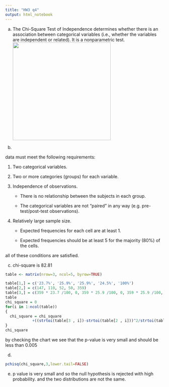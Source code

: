 ---
title: "HW3 q4"
output: html_notebook
---

a)
The Chi-Square Test of Independence determines whether there is an association between categorical variables (i.e., whether the variables are independent or related). It is a nonparametric test.
![](images/paste-F57662CB.png){width="311"}

b)

data must meet the following requirements:

1.  Two categorical variables.

2.  Two or more categories (groups) for each variable.

3.  Independence of observations.

    -   There is no relationship between the subjects in each group.

    -   The categorical variables are not "paired" in any way (e.g. pre-test/post-test observations).

4.  Relatively large sample size.

    -   Expected frequencies for each cell are at least 1.

    -   Expected frequencies should be at least 5 for the majority (80%) of the cells.

all of these conditions are satisfied.

c) chi-square is 82.81

```{r}
table <- matrix(nrow=3, ncol=5, byrow=TRUE)

table[1,] = c('23.7%', '25.9%', '25.9%', '24.5%', '100%')
table[2,] = c(147, 110, 52, 50, 359)
table[3,] = c(359 * 23.7 /100, 0, 359 * 25.9 /100, 0, 359 * 25.9 /100, 0, 359 * 24.5 /100, 0, 359)
table
chi_square = 0
for(i in 1:ncol(table))
{ 
  chi_square = chi_square
            +((strtoi(table[3 , i])-strtoi(table[2 , i]))^2/strtoi(table[3,i]))
}
chi_square
```

by checking the chart we see that the p-value is very small and should be less than 0.005

d)

```{r}
pchisq(chi_square,3,lower.tail=FALSE)

```

e) p value is very small and so the null hypothesis is rejected with high probability. and the two distributions are not the same.

